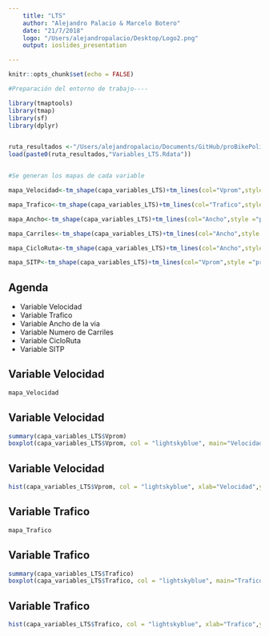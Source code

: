 ```yaml
---
    title: "LTS"
    author: "Alejandro Palacio & Marcelo Botero"
    date: "21/7/2018"
    logo: "/Users/alejandropalacio/Desktop/Logo2.png"
    output: ioslides_presentation

---
```




```r

knitr::opts_chunk$set(echo = FALSE)

#Preparación del entorno de trabajo----

library(tmaptools)
library(tmap)
library(sf)
library(dplyr)


ruta_resultados <-"/Users/alejandropalacio/Documents/GitHub/proBikePolicies/LTS/Resultados/"
load(paste0(ruta_resultados,"Variables_LTS.Rdata"))


#Se generan los mapas de cada variable

mapa_Velocidad<-tm_shape(capa_variables_LTS)+tm_lines(col="Vprom",style ="pretty" ,scale=5 ,palette = "Reds" ,title.col ="Velocidad Promedio", popup.vars = TRUE)+tmap_mode("view")+tm_view(alpha = 1, basemaps = "OpenStreetMap.BlackAndWhite")

mapa_Trafico<-tm_shape(capa_variables_LTS)+tm_lines(col="Trafico",style ="pretty" ,scale=5 ,palette = "Reds" ,title.col ="Velocidad Promedio", popup.vars = TRUE)+tmap_mode("view")+tm_view(alpha = 1, basemaps = "OpenStreetMap.BlackAndWhite")

mapa_Ancho<-tm_shape(capa_variables_LTS)+tm_lines(col="Ancho",style ="pretty" ,scale=5 ,palette = "-RdYlGn" ,title.col ="Velocidad Promedio", popup.vars = TRUE)+tmap_mode("view")+tm_view(alpha = 1, basemaps = "OpenStreetMap.BlackAndWhite")

mapa_Carriles<-tm_shape(capa_variables_LTS)+tm_lines(col="Ancho",style ="pretty" ,scale=5 ,palette = "-RdYlGn" ,title.col ="Velocidad Promedio", popup.vars = TRUE)+tmap_mode("view")+tm_view(alpha = 1, basemaps = "OpenStreetMap.BlackAndWhite")

mapa_CicloRuta<-tm_shape(capa_variables_LTS)+tm_lines(col="Ancho",style ="pretty" ,scale=5 ,palette = "RdYlGn" ,title.col ="Velocidad Promedio", popup.vars = TRUE)+tmap_mode("view")+tm_view(alpha = 1, basemaps = "OpenStreetMap.BlackAndWhite")

mapa_SITP<-tm_shape(capa_variables_LTS)+tm_lines(col="Vprom",style ="pretty" ,scale=5 ,palette = get_brewer_pal("RdYlGn",6,plot = F) ,title.col ="Velocidad Promedio", textNA = "No", colorNA = "Red")+tmap_mode("view")+tm_view(alpha = 1, basemaps = "OpenStreetMap.BlackAndWhite")
```

## Agenda

- Variable Velocidad
- Variable Trafico
- Variable Ancho de la via
- Variable Numero de Carriles
- Variable CicloRuta
- Variable SITP


## Variable Velocidad

```r

mapa_Velocidad

```

## Variable Velocidad

```r

summary(capa_variables_LTS$Vprom)
boxplot(capa_variables_LTS$Vprom, col = "lightskyblue", main="Velocidad", ylab="Velocidad")

```

## Variable Velocidad

```r

hist(capa_variables_LTS$Vprom, col = "lightskyblue", xlab="Velocidad",ylab="Frecuencia", main = "Velocidad Promedio") 

```

## Variable Trafico

```r

mapa_Trafico

```

## Variable Trafico

```r

summary(capa_variables_LTS$Trafico)
boxplot(capa_variables_LTS$Trafico, col = "lightskyblue", main="Trafico", ylab="Trafico")

```

## Variable Trafico

```r

hist(capa_variables_LTS$Trafico, col = "lightskyblue", xlab="Trafico",ylab="Frecuencia", main = "Trafico") 

```






